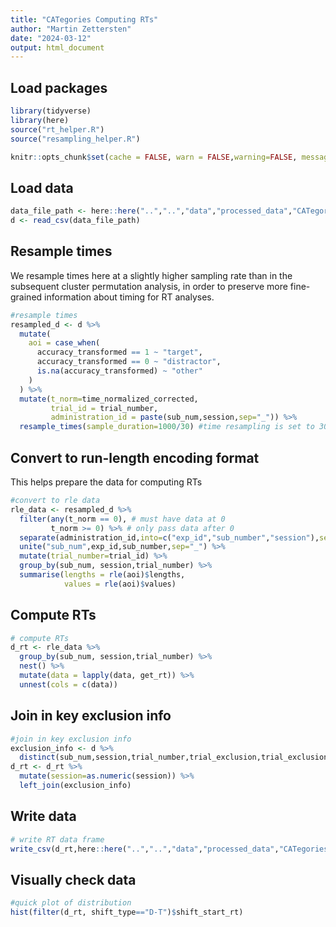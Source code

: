 ```yaml
---
title: "CATegories Computing RTs"
author: "Martin Zettersten"
date: "2024-03-12"
output: html_document
---
```


## Load packages

```r
library(tidyverse)
library(here)
source("rt_helper.R")
source("resampling_helper.R")

knitr::opts_chunk$set(cache = FALSE, warn = FALSE,warning=FALSE, message = FALSE)
```

## Load data

```r
data_file_path <- here::here("..","..","data","processed_data","CATegories_exp2_processed_data_with_exclusion_info.csv")
d <- read_csv(data_file_path)
```

## Resample times

We resample times here at a slightly higher sampling rate than in the subsequent cluster permutation analysis, in order to preserve more fine-grained information about timing for RT analyses.

```r
#resample times
resampled_d <- d %>%
  mutate(
    aoi = case_when(
      accuracy_transformed == 1 ~ "target",
      accuracy_transformed == 0 ~ "distractor",
      is.na(accuracy_transformed) ~ "other"
    )
  ) %>%
  mutate(t_norm=time_normalized_corrected,
         trial_id = trial_number,
         administration_id = paste(sub_num,session,sep="_")) %>%
  resample_times(sample_duration=1000/30) #time resampling is set to 30 Hz, to err on the side of preserving timing information
```

## Convert to run-length encoding format

This helps prepare the data for computing RTs

```r
#convert to rle data
rle_data <- resampled_d %>%
  filter(any(t_norm == 0), # must have data at 0
         t_norm >= 0) %>% # only pass data after 0 
  separate(administration_id,into=c("exp_id","sub_number","session"),sep="_",remove=FALSE) %>%
  unite("sub_num",exp_id,sub_number,sep="_") %>%
  mutate(trial_number=trial_id) %>%
  group_by(sub_num, session,trial_number) %>%
  summarise(lengths = rle(aoi)$lengths, 
            values = rle(aoi)$values)
```

## Compute RTs

```r
# compute RTs
d_rt <- rle_data %>%
  group_by(sub_num, session,trial_number) %>%
  nest() %>%
  mutate(data = lapply(data, get_rt)) %>%
  unnest(cols = c(data))
```

## Join in key exclusion info

```r
#join in key exclusion info
exclusion_info <- d %>% 
  distinct(sub_num,session,trial_number,trial_exclusion,trial_exclusion_reason,exclude_participant)
d_rt <- d_rt %>%
  mutate(session=as.numeric(session)) %>%
  left_join(exclusion_info)
```

## Write data

```r
# write RT data frame
write_csv(d_rt,here::here("..","..","data","processed_data","CATegories_exp2_RT_by_trial.csv"))
```

## Visually check data

```r
#quick plot of distribution
hist(filter(d_rt, shift_type=="D-T")$shift_start_rt)
```
